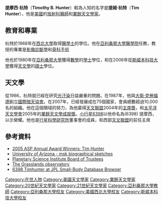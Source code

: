 {{No footnotes|time=2020-10-09T08:05:08+00:00}}
'''提摩西·杭特'''（'''Timothy B. Hunter'''）較為人知的名字是'''提姆·杭特'''（'''Tim Hunter'''），他是[[美國|美國]]的[[影像診斷學|放射科醫師]]和[[業餘天文學|業餘天文學家]]。

== 教育和專業 ==
杭特於1968年在[[西北大学_(伊利诺伊州)|西北大學]]取得[[醫學士|醫學士]]的學位。他在[[亞利桑那大學醫學院|亞利桑那大學醫學院]]任教，教授的專業是[[影像診斷學|影像診斷學]]和[[整形外科|骨科手術]] 

他也於1980年在[[亞利桑那大學|亞利桑那大學]]獲得[[數學|數學]]的[[理學士|學士]]學位，和在2006年從[[斯威本科技大學|斯威本科技大學]]獲得[[天文學|天文學]]的[[理學碩士|碩士]]學位。

== 天文學 ==
從1986，杭特就已經在研究[[光汙染|光汙染]]日益嚴重的問題。在1987年，他與[[大衛·克勞福德_(天文學家)|大衛·克勞福德]]創立[[國際暗天協會|國際暗天協會]]。在2007年，已經發展成在75個國家，會員總數超過10,000名的組織。他在這個領域的努力，為他贏得[[天文聯盟|天文聯盟]]2004年的[[主席獎|主席獎]]，和[[太平洋天文學會|太平洋天文學會]]2005年的[[業餘天文學成就獎|業餘天文學成就獎]]。[[小行星6398|小行星6398]]以他命名為(6398) 提摩西，以示榮耀。他也是[[行星科學研究所|行星科學研究所]]董事會的成員，和西部[[天文聯盟|天文聯盟]]的前任主席

== 參考資料 ==
* [http://www.astrosociety.org/membership/awards/bios/tim_hunter.html 2005 ASP Annual Award Winners: Tim Hunter] {{Wayback|url=http://www.astrosociety.org/membership/awards/bios/tim_hunter.html |date=20100613045803 }}
* [https://web.archive.org/web/20071112164013/http://www.radiology.arizona.edu/MSK/mskfacbios.htm University of Arizona - msk biographical sketches]
* [https://web.archive.org/web/20070825101114/http://www.psi.edu/board/boardbios.html Planetary Science Institute Board of Trustees]
* [https://web.archive.org/web/20070905232950/http://3towers.com/sGrasslands/AboutUs.asp?section=AboutUs The Grasslands observatory]
* [http://ssd.jpl.nasa.gov/sbdb.cgi?sstr=timhunter;orb=1 6398 Timhunter at JPL Small-Body Database Browser] {{Wayback|url=http://ssd.jpl.nasa.gov/sbdb.cgi?sstr=timhunter;orb=1 |date=20110919112839 }}

{{s-start}}
{{succession box | before = [[Nik_Szymanek|Nik Szymanek]] | title = [[太平洋天文學會|太平洋天文學會]][[業餘天文學成就獎|業餘天文學成就獎]] | years = 2005 | after = [[Kamil_Hornoch|Kamil Hornoch]]}}
{{s-end}}

{{DEFAULTSORT:Hunter, Tim}}
[[Category:在世人物|Category:在世人物]]
[[Category:美國天文學家|Category:美國天文學家]]
[[Category:業餘天文學家|Category:業餘天文學家]]
[[Category:20世紀天文學家|Category:20世紀天文學家]]
[[Category:21世紀天文學家|Category:21世紀天文學家]]
[[Category:亞利桑那大學教師|Category:亞利桑那大學教師]]
[[Category:亞利桑那大學校友|Category:亞利桑那大學校友]]
[[Category:美國西北大學校友|Category:美國西北大學校友]]
[[Category:斯威本科技大學校友|Category:斯威本科技大學校友]]